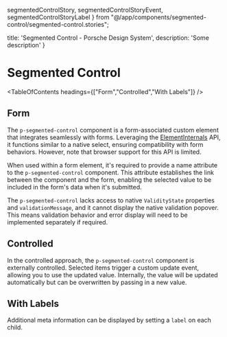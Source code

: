   segmentedControlStory,
  segmentedControlStoryEvent, segmentedControlStoryLabel
} from "@/app/components/segmented-control/segmented-control.stories";

  title: 'Segmented Control - Porsche Design System',
  description: 'Some description'
}

# Segmented Control <ComponentStatus tagName="p-segmented-control"></ComponentStatus>

<TableOfContents headings={["Form","Controlled","With Labels"]} />

## Form

The `p-segmented-control` component is a form-associated custom element that integrates seamlessly with forms. Leveraging the
[ElementInternals](https://developer.mozilla.org/en-US/docs/Web/API/ElementInternals) API, it functions similar to a
native select, ensuring compatibility with form behaviors. However, note that browser support for this API is limited.

When used within a form element, it's required to provide a name attribute to the `p-segmented-control` component. This
attribute establishes the link between the component and the form, enabling the selected value to be included in the
form's data when it's submitted.

<Notification heading="Attention" heading-tag="h2" state="warning">
  The <code>p-segmented-control</code> lacks access to native <code>ValidityState</code>
  properties and <code>validationMessage</code>, and it cannot display the native validation popover. This means validation behavior
  and error display will need to be implemented separately if required.
</Notification>

<ComponentExample codeSample={segmentedControlExample} />

## Controlled

In the controlled approach, the `p-segmented-control` component is externally controlled. Selected items trigger a custom
update event, allowing you to use the updated value. Internally, the value will be updated automatically but can be
overwritten by passing in a new value.

<ComponentExample codeSample={segmentedControlExampleControlled} />

## With Labels

Additional meta information can be displayed by setting a `label` on each child.

<ComponentStory story={segmentedControlStoryLabel} />

